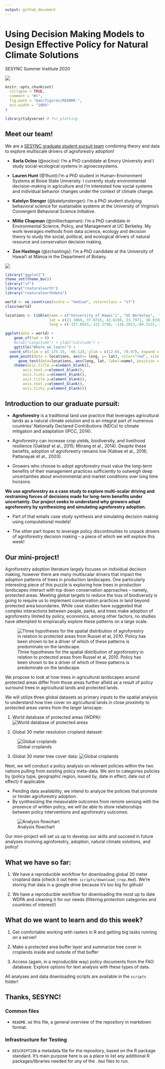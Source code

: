 ```yaml
---
output: github_document
---
```


# Using Decision Making Models to Design Effective Policy for Natural Climate Solutions
SESYNC Summer Institute 2020

![](images/agroforestry.png)



```r
knitr::opts_chunk$set(
  collapse = TRUE,
  comment = "#>",
  fig.path = "man/figures/README-",
  out.width = "100%"
)
```


```r
library(tidyverse) # for plotting

```


## Meet our team!

We are a [SESYNC graduate student pursuit team](https://www.sesync.org/project/graduate-pursuits-request-for-proposals/using-decision-making-models-to-design-effective) combining theory and data to explore multiscale drivers of agroforestry adoption! 

  - **Xorla Ocloo** (@xocloo): I’m a PhD candidate at Emory University and I study social-ecological systems in agroecosystems.

  - **Lauren Hunt** (@1hunt):I’m a PhD student in Human-Environment Systems at Boise State University. I currently study environmental decision-making in agriculture and I’m interested how social systems and individual behavior changes under the context of climate change.

  - **Katelyn Stenger** (@katelynstenger):  I'm a PhD student studying behavioral science for sustainable systems at the University of Virginia's Convergent Behavioral Science Initiative.

  - **Millie Chapman** (@milliechapman): I’m a PhD candidate in
    Environmental Science, Policy, and Management at UC Berkeley. My work leverages methods from data science, ecology and decision theory to study the social, political, and ecological drivers of natural resource and conservation decision making.

  - **Zoe Hastings** (@zchastings): I'm a PhD candidate at the University of Hawaiʻi at Mānoa in the Department of Botany.
  
![](images/our_team.png)


```r
library("ggplot2")
theme_set(theme_bw())
library("sf")
library("rnaturalearth")
library("rnaturalearthdata")

world <- ne_countries(scale = "medium", returnclass = "sf")
class(world)
```

```r
locations <- tibble(name = c("University of Hawaiʻi", "UC Berkeley",  "Boise State University", "Emory University", "University of Virginia"),
                    lat = c(21.3069, 37.8715, 43.6150, 33.7971, 38.0336),
                    long = c(-157.8583,-122.2730, -116.2023,-84.3222,-78.5080))

```

```r
ggplot(data = world) +
    geom_sf(lwd = 0) +
    #xlab("Longitude") + ylab("Latitude") +
    ggtitle("Where we learn!") +
  coord_sf(xlim = c(-175.15, -60.12), ylim = c(12.65, 70.97), expand = FALSE) +
  geom_point(data = locations, aes(x= long, y= lat), color="red", size = 3) + 
      geom_text(data=locations, aes(long, lat, label=name), position = position_nudge(y = +2)) +
    theme(axis.title.x=element_blank(),
        axis.text.x=element_blank(),
        axis.ticks.x=element_blank(),
        axis.title.y=element_blank(),
        axis.text.y=element_blank(),
        axis.ticks.y=element_blank())
```

## Introduction to our graduate pursuit:

 + **Agroforestry** is a traditional land use practice that leverages agricultural lands as a natural climate solution and is an integral part of numerous countries’ Nationally Declared Contributions (NDCs) to climate mitigation and adaptation (IPCC, 2014). 

 + Agroforestry can increase crop yields, biodiversity, and livelihood resilience (Oakleaf et al., 2015; Minang et al., 2014). Despite these benefits, adoption of agroforestry remains low (Kabwe et al., 2016; Pattanayak et al., 2003). 
 
 + Growers who choose to adopt agroforestry must value the long-term benefits of their management practices sufficiently to outweigh deep uncertainties about environmental and market conditions over long time horizons. 
 
**We use agroforestry as a case study to explore multi-scalar driving and restraining forces of decisions made for long-term benefits under uncertainty. Our project seeks to understand why growers adopt agroforestry by synthesizing and simulating agroforestry adoption.**
 
 + Part of that entails case study synthesis and simulating decision making using computational models!
 
 + The other part hopes to leverage policy discontinuities to unpack drivers of agroforestry decision making -- a piece of which we will explore this week! 

## Our mini-project!

Agroforestry adoption literature largely focuses on individual decision making, however there are many multiscalar drivers that impact the adoption patterns of trees in production landscapes. One particularly interesting piece of this puzzle is exploring how trees in production landscapes interact with top down conservation approaches -- namely, protected areas. Meeting global targets to reduce the loss of biodiversity is going to require us to implement conservation practices in land beyond protected area boundaries. While case studies have suggested that complex  interactions  between  people,  parks,  and  trees make adoption of agroforestry  limited by policy, economics, among other factors, no studies have attempted to empiracally explore these patterns on a large scale. 

![Three hypotheses for the spatial distribution of agroforestry in relation to protected areas from Russel et al, 2010. Policy has been shown to be a driver of which of these patterns is predominate on the landscape.](images/background_1.png)

We propose to look at how trees in agricultural landscapes around protected areas differ from those areas further afield as a result of policy surround trees in agricultural lands and protected lands. 

We will utilize three global datasets as primary inputs to the spatial analysis to understand how tree cover on agricultural lands in close proximity to protected areas varies from the larger lanscape: 

(1) World database of protected areas (WDPA): 
![World database of protected areas](images/wdpa.png)

(2) Global 30 meter resolution cropland dataset:

![Global croplands](images/crops.png)

(3) Global 30 meter tree cover data:
![Global croplands](images/gfw.png)


Next, we will conduct a policy analysis on relevant policies within the two nations pulling from existing policy meta-data. We aim to categories policies by {policy type, geographic region, issued by, date in effect, date out of effect*} *if applicable

  + Pending data availability, we intend to analyze the policies that promote or hinder agroforestry adoption.
  + By synthesizing the measurable outcomes from remote sensing with the presence of written policy, we will be able to show relationships between policy interventions and agroforestry outcomes.
  
  ![Analysis flowchart](images/flowchart.png)


Our mini-project will set us up to develop our skills and succeed in future analyses involving agroforestry, adoption, natural climate solutions, and policy! 

## What we have so far:

(1) We have a reproducible workflow for downloading global 30 meter cropland data (check it out here: `scripts/download_crop.Rmd`). We're storing that data in a google drive because it's too big for github!

(3) We have a reproducible workflow for downloading the most up to date WDPA and cleaning it for our needs (filtering protection categories and countries of interest!)

## What do we want to learn and do this week?

(1) Get comfortable working with rasters in R and getting big tasks running on a server! 

(2) Make a protected area buffer layer and summarize tree cover in croplands inside and outside of that buffer

(3) Access (again, in a reproducible way) policy documents from the FAO database. Explore options for text analysis with these types of data.

All analyses and data downloading scripts are available in the `scripts` folder!

## Thanks, SESYNC!

### Common files

- `README.md` this file, a general overview of the repository in markdown format.  

### Infrastructure for Testing

- `DESCRIPTION` a metadata file for the repository, based on the R package standard. It's main purpose here is as a place to list any additional R packages/libraries needed for any of the `.Rmd` files to run.
